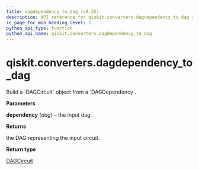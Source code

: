 ```yaml
---
title: dagdependency_to_dag (v0.35)
description: API reference for qiskit.converters.dagdependency_to_dag in qiskit v0.35
in_page_toc_min_heading_level: 1
python_api_type: function
python_api_name: qiskit.converters.dagdependency_to_dag
---
```


<span id="qiskit-converters-dagdependency-to-dag" />

# qiskit.converters.dagdependency\_to\_dag

<Function id="qiskit.converters.dagdependency_to_dag" isDedicatedPage={true} github="https://github.com/qiskit/qiskit/tree/stable/0.20/qiskit/converters/dagdependency_to_dag.py" signature="dagdependency_to_dag(dagdependency)">
  Build a `DAGCircuit` object from a `DAGDependency`.

  **Parameters**

  **dependency** (*dag*) – the input dag.

  **Returns**

  the DAG representing the input circuit.

  **Return type**

  [DAGCircuit](qiskit.dagcircuit.DAGCircuit "qiskit.dagcircuit.DAGCircuit")
</Function>

